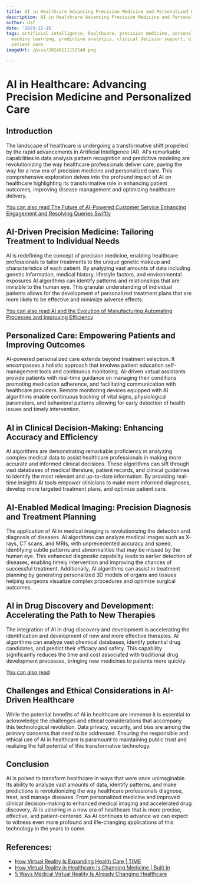 ```yaml
---
title: AI in Healthcare Advancing Precision Medicine and Personalized Care
description: AI in Healthcare Advancing Precision Medicine and Personalized Care
author: Usf
date: '2023-12-15'
tags: artificial intelligence, healthcare, precision medicine, personalized care,
  machine learning, predictive analytics, clinical decision support, diagnosis, treatment,
  patient care
imageUrl: /pixa/20240111151540.png

---
```

# AI in Healthcare: Advancing Precision Medicine and Personalized Care

## Introduction

The landscape of healthcare  is undergoing a transformative  shift propelled by the rapid advancements in Artificial Intelligence (AI). AI's remarkable capabilities in data analysis pattern recognition and predictive modeling are  revolutionizing the way healthcare professionals deliver care, paving the way  for a new era of precision medicine and personalized care.  This comprehensive  exploration delves into the profound  impact of  AI on healthcare highlighting its transformative role in enhancing patient  outcomes, improving  disease management and optimizing healthcare delivery.

[You can also read The  Future of AI-Powered Customer  Service Enhancing Engagement and Resolving Queries Swiftly](The%20Future%20of%20AI-Powered%20Customer%20Service%20Enhancing%20Engagement%20and%20Resolving%20Queries%20Swiftly)


## AI-Driven Precision Medicine: Tailoring Treatment to Individual Needs

AI is redefining the concept of precision medicine, enabling healthcare professionals to tailor treatments  to the unique genetic  makeup and characteristics of each patient. By analyzing vast amounts of data including genetic information, medical history, lifestyle factors, and environmental exposures AI algorithms can identify patterns and relationships that are invisible to the human  eye. This granular understanding of individual patients allows  for the development of personalized treatment plans that are more likely to be  effective and minimize adverse  effects.

[You can also read AI and the Evolution of Manufacturing Automating Processes and Improving Efficiency](AI%20and%20the%20Evolution%20of%20Manufacturing%20Automating%20Processes%20and%20Improving%20Efficiency)


## Personalized Care: Empowering Patients  and Improving Outcomes

AI-powered  personalized care extends beyond treatment selection.  It encompasses a holistic approach that involves patient education self-management tools and continuous monitoring. AI-driven virtual assistants  provide patients with real-time guidance on managing their conditions promoting medication adherence, and facilitating communication with healthcare providers. Remote monitoring devices  equipped with  AI algorithms  enable continuous tracking of vital  signs, physiological parameters, and behavioral patterns allowing for early detection of health issues  and timely intervention.

## AI in Clinical Decision-Making: Enhancing Accuracy and Efficiency

AI algorithms are demonstrating remarkable proficiency in  analyzing complex medical data  to assist  healthcare professionals in making more accurate and informed clinical decisions. These algorithms  can sift through vast databases of medical literature, patient records, and clinical guidelines to identify the most relevant and up-to-date information. By  providing real-time insights AI tools empower  clinicians to make more  informed diagnoses, develop more  targeted treatment plans, and optimize patient care.

## AI-Enabled Medical Imaging: Precision Diagnosis and Treatment Planning

The application of AI in medical  imaging is revolutionizing the detection and diagnosis of diseases. AI algorithms can  analyze medical images  such as X-rays, CT scans,  and MRIs, with unprecedented accuracy and speed, identifying subtle patterns and  abnormalities that may be  missed by the  human eye. This enhanced diagnostic capability leads  to earlier detection of diseases, enabling timely intervention and improving the chances of successful treatment. Additionally, AI algorithms can assist in treatment planning  by generating personalized 3D models  of organs  and tissues helping surgeons visualize  complex procedures and optimize surgical outcomes.

## AI in Drug Discovery  and Development: Accelerating the Path to  New Therapies

The integration of AI in drug discovery and development is accelerating the identification and development  of new and more effective therapies. AI algorithms can analyze vast chemical databases, identify potential drug candidates, and predict their efficacy and safety. This capability significantly reduces the time and cost associated with traditional drug development processes, bringing  new medicines to patients more quickly.

[You  can also read ]()


## Challenges and Ethical Considerations in AI-Driven  Healthcare

While the potential benefits of AI in healthcare are immense it is essential to acknowledge the challenges and ethical considerations that accompany this technological revolution. Data privacy, security, and bias are among  the primary concerns  that need to be addressed. Ensuring the responsible and ethical use of AI in healthcare  is  paramount to maintaining  public trust and realizing the full potential of this transformative technology.

## Conclusion

AI is poised to transform healthcare in ways that were once unimaginable. Its ability to analyze vast amounts of data, identify patterns, and make predictions is  revolutionizing the way healthcare professionals diagnose, treat, and  manage  diseases. From  personalized medicine and improved clinical decision-making to enhanced medical imaging and accelerated drug discovery,  AI is  ushering in a new era of healthcare that is more precise, effective, and patient-centered. As AI continues  to advance  we can expect to  witness  even more profound and life-changing applications of this technology in the years to come.

## References:
- [How Virtual Reality Is Expanding Health Care | TIME](https://time.com/6155085/virtual-reality-improve-health-care/)
- [How Virtual Reality in Healthcare Is Changing Medicine | Built In](https://builtin.com/healthcare-technology/ar-virtual-reality-healthcare)
- [5 Ways Medical Virtual Reality Is Already Changing Healthcare](https://medicalfuturist.com/5-ways-medical-vr-is-changing-healthcare/)
